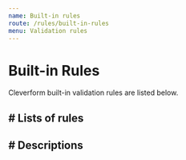 ```yaml
---
name: Built-in rules
route: /rules/built-in-rules
menu: Validation rules
---
```




# Built-in Rules

Cleverform built-in validation rules are listed below.


## # Lists of rules
<Rulelists/>


## # Descriptions

<RuleDescriptionLists />
